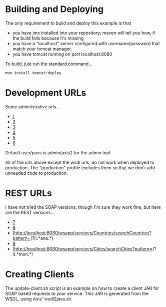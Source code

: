= Building and Deploying =
The only requirement to build and deploy this example is that 
* you have jmx installed into your repository; maven will tell you how, if the build fails because it's missing
* you have a "localhost" server configured with username/password that match your tomcat manager.
* you have tomcat running on port localhost:8080

To build, just run the standard command...
 mvn install tomcat:deploy

= Development URLs =
Some administrative urls...
* [http://localhost:8080/wsapp/]
* [http://localhost:8080/wsapp/services/listServices]
* [http://localhost:8080/wsapp/services/Countries?wsdl]
* [http://localhost:8080/wsapp/services/Cities?wsdl]
* [http://localhost:8080/wsapp/axis2-admin/]
* [http://localhost:8080/wsapp/SOAPMonitor]

Default user/pass is admin/axis2 for the admin tool

All of the urls above except the wsdl urls, do not work when deployed to
production.  The "production" profile excludes them so that we don't add
unneeded code to production.

= REST URLs =
I have not tried the SOAP versions, though I'm sure they work fine, but
here are the REST versions...
* [http://localhost:8080/wsapp/services/Countries/testError?errorTest=blah-invalid-value]
* [http://localhost:8080/wsapp/services/Countries/getCountries]
* [http://localhost:8080/wsapp/services/Countries/searchCountries?pattern=(?i).*ana.*]
* [http://localhost:8080/wsapp/services/Cities/getCities]
* [http://localhost:8080/wsapp/services/Cities/searchCities?pattern=(?i).*mon.*]

= Creating Clients =
The update-client.sh script is an example on how to create a client JAR for
SOAP based requests to your service.  This JAR is generated from the WSDL,
using Axis' wsdl2java.sh.
